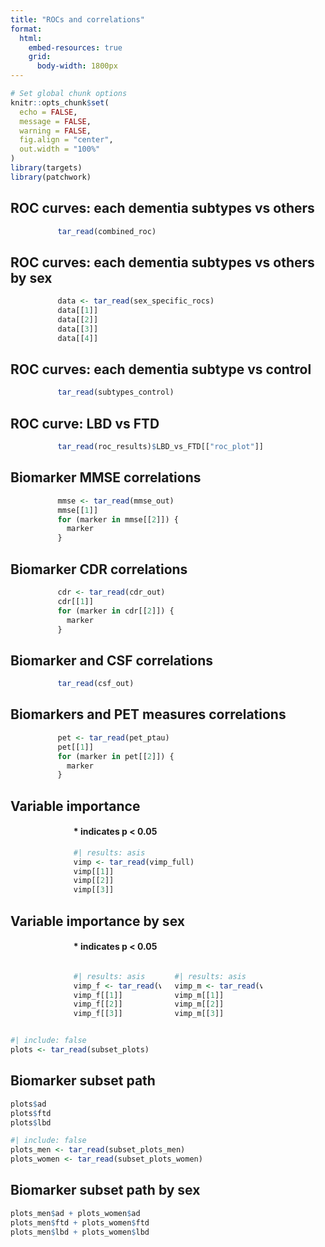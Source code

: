 ```yaml
---
title: "ROCs and correlations"
format:
  html:
    embed-resources: true
    grid:
      body-width: 1800px
---
```


```r
# Set global chunk options
knitr::opts_chunk$set(
  echo = FALSE,
  message = FALSE,
  warning = FALSE,
  fig.align = "center",
  out.width = "100%"
)
library(targets)
library(patchwork)
```

::: {.panel-tabset}
## ROC curves: each dementia subtypes vs others
::: {.my-table-wrapper style="width:70%; margin:auto;"}
```r
tar_read(combined_roc)
```
:::

## ROC curves: each dementia subtypes vs others by sex
::: {.my-table-wrapper style="width:70%; margin:auto;"}
```r
data <- tar_read(sex_specific_rocs)
data[[1]]
data[[2]]
data[[3]]
data[[4]]
```
:::

## ROC curves: each dementia subtype vs control
::: {.my-table-wrapper style="width:70%; margin:auto;"}
```r
tar_read(subtypes_control)
```
:::

## ROC curve: LBD vs FTD
::: {.my-table-wrapper style="width:70%; margin:auto;"}
```r
tar_read(roc_results)$LBD_vs_FTD[["roc_plot"]]
```
:::


## Biomarker MMSE correlations
::: {.my-table-wrapper style="width:70%; margin:auto;"}
```r
mmse <- tar_read(mmse_out)
mmse[[1]]
for (marker in mmse[[2]]) {
  marker
}

```
:::

## Biomarker CDR correlations
::: {.my-table-wrapper style="width:70%; margin:auto;"}
```r
cdr <- tar_read(cdr_out)
cdr[[1]]
for (marker in cdr[[2]]) {
  marker
}
```
:::

## Biomarker and CSF correlations
::: {.my-table-wrapper style="width:70%; margin:auto;"}
```r
tar_read(csf_out)
```
:::

## Biomarkers and PET measures correlations
::: {.my-table-wrapper style="width:70%; margin:auto;"}
```r
pet <- tar_read(pet_ptau)
pet[[1]]
for (marker in pet[[2]]) {
  marker
}
```
:::

## Variable importance
::: {.my-table-wrapper style="width:60%; margin:auto;"}
#### * indicates p < 0.05
```r
#| results: asis
vimp <- tar_read(vimp_full)
vimp[[1]]
vimp[[2]]
vimp[[3]]
```
:::

## Variable importance by sex
::: {.my-table-wrapper style="width:60%; margin:auto;"}
#### * indicates p < 0.05
:::: {.columns}
::: {.column width="50%" padding="10%"}
```r
#| results: asis
vimp_f <- tar_read(vimp_females)
vimp_f[[1]]
vimp_f[[2]]
vimp_f[[3]]
```
:::

::: {.column width="50%"}
```r
#| results: asis
vimp_m <- tar_read(vimp_males)
vimp_m[[1]]
vimp_m[[2]]
vimp_m[[3]]
```
:::
::::
:::

```r
#| include: false
plots <- tar_read(subset_plots)
```

## Biomarker subset path
```r
plots$ad
plots$ftd
plots$lbd
```

```r
#| include: false
plots_men <- tar_read(subset_plots_men)
plots_women <- tar_read(subset_plots_women)
```

## Biomarker subset path by sex
```r
plots_men$ad + plots_women$ad
plots_men$ftd + plots_women$ftd
plots_men$lbd + plots_women$lbd
```
:::

